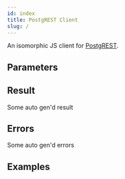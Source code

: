 ```yaml
---
id: index
title: PostgREST Client
slug: /
---
```



An isomorphic JS client for [PostgREST](https://postgrest.io).




## Parameters



## Result

Some auto gen'd result

## Errors

Some auto gen'd errors

## Examples